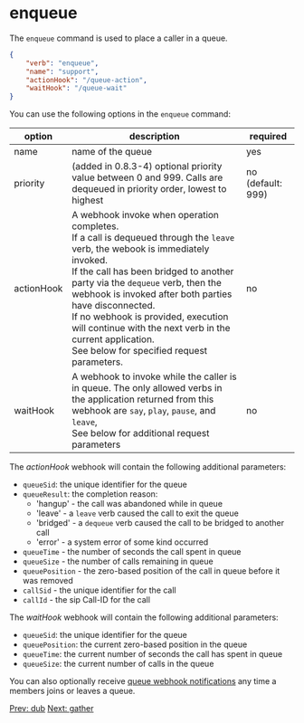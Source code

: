 # enqueue
The `enqueue` command is used to place a caller in a queue.

```json
{
	"verb": "enqueue",
	"name": "support",
	"actionHook": "/queue-action",
	"waitHook": "/queue-wait"
}
```

You can use the following options in the `enqueue` command:

| option        | description | required  |
| ------------- |-------------| -----|
| name | name of the queue | yes |
| priority | (added in 0.8.3-4) optional priority value between 0 and 999. Calls are dequeued in priority order, lowest to highest| no (default: 999)|
| actionHook | A webhook invoke when operation completes. <br /> If a call is dequeued through the `leave` verb, the webook is immediately invoked. <br /> If the call has been bridged to another party via the `dequeue` verb, then the webhook is invoked after both parties have disconnected. <br/>If no webhook is provided, execution will continue with the next verb in the current application. <br /> See below for specified request parameters.| no |
| waitHook | A webhook to invoke while the caller is in queue.  The only allowed verbs in the application returned from this webhook are `say`, `play`, `pause`, and `leave`, <br/>See below for additional request parameters| no|

The *actionHook* webhook will contain the following additional parameters:

- `queueSid`: the unique identifier for the queue
- `queueResult`: the completion reason:
    - 'hangup' - the call was abandoned while in queue
    - 'leave' - a `leave` verb caused the call to exit the queue
    - 'bridged' - a `dequeue` verb caused the call to be bridged to another call
    - 'error' - a system error of some kind occurred
- `queueTime` - the number of seconds the call spent in queue
- `queueSize` - the number of calls remaining in queue
- `queuePosition` - the zero-based position of the call in queue before it was removed
- `callSid` - the unique identifier for the call
- `callId` - the sip Call-ID for the call

The *waitHook* webhook will contain the following additional parameters:

- `queueSid`: the unique identifier for the queue
- `queuePosition`: the current zero-based position in the queue
- `queueTime`: the current number of seconds the call has spent in queue
- `queueSize`: the current number of calls in the queue

You can also optionally receive [queue webhook notifications](/docs/webhooks/queue-notifications) any time a members joins or leaves a queue.

<p class="flex">
<a href="/docs/webhooks/dub">Prev: dub</a>
<a href="/docs/webhooks/gather">Next: gather</a>
</p>
